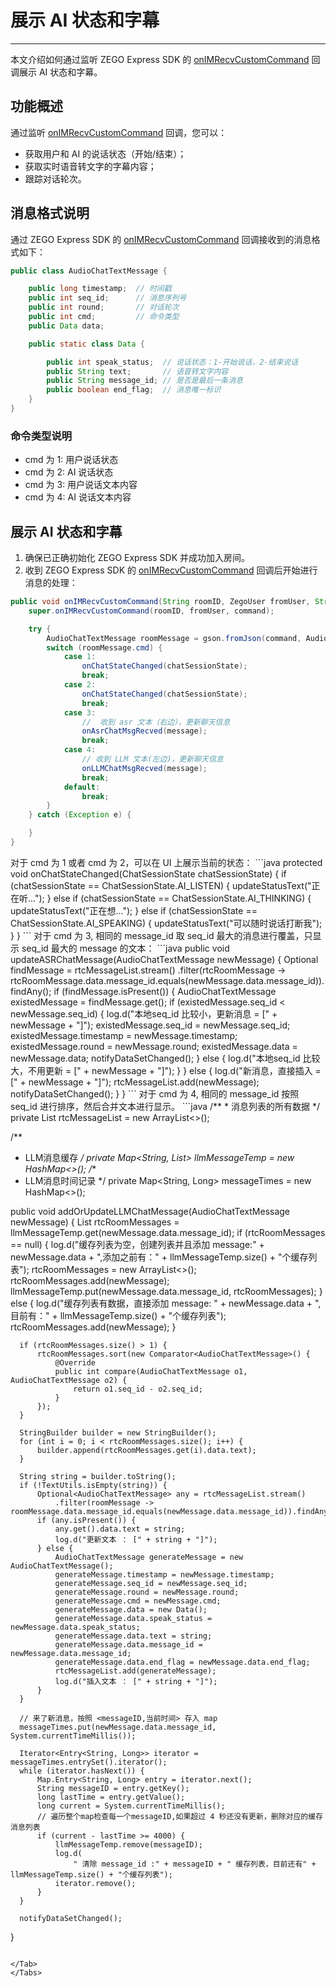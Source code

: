 # 展示 AI 状态和字幕

---

本文介绍如何通过监听 ZEGO Express SDK 的 [onIMRecvCustomCommand](https://doc-zh.zego.im/article/api?doc=Express_Audio_SDK_API~java_android~class~IZegoEventHandler#on-im-recv-barrage-message) 回调展示 AI 状态和字幕。

## 功能概述

通过监听 [onIMRecvCustomCommand](https://doc-zh.zego.im/article/api?doc=Express_Audio_SDK_API~java_android~class~IZegoEventHandler#on-im-recv-custom-command) 回调，您可以：
- 获取用户和 AI 的说话状态（开始/结束）；
- 获取实时语音转文字的字幕内容；
- 跟踪对话轮次。

## 消息格式说明

通过 ZEGO Express SDK 的 [onIMRecvCustomCommand](https://doc-zh.zego.im/article/api?doc=Express_Audio_SDK_API~java_android~class~IZegoEventHandler#on-im-recv-custom-command) 回调接收到的消息格式如下：

```java
public class AudioChatTextMessage {

    public long timestamp;  // 时间戳
    public int seq_id;      // 消息序列号
    public int round;       // 对话轮次
    public int cmd;         // 命令类型
    public Data data;

    public static class Data {

        public int speak_status;  // 说话状态：1-开始说话，2-结束说话
        public String text;       // 语音转文字内容
        public String message_id; // 是否是最后一条消息
        public boolean end_flag;  // 消息唯一标识
    }
}
```
### 命令类型说明

- cmd 为 1: 用户说话状态
- cmd 为 2: AI 说话状态
- cmd 为 3: 用户说话文本内容
- cmd 为 4: AI 说话文本内容

## 展示 AI 状态和字幕

1. 确保已正确初始化 ZEGO Express SDK 并成功加入房间。
2. 收到 ZEGO Express SDK 的 [onIMRecvCustomCommand](https://doc-zh.zego.im/article/api?doc=Express_Audio_SDK_API~java_android~class~IZegoEventHandler#on-im-recv-custom-command) 回调后开始进行消息的处理：

```java
public void onIMRecvCustomCommand(String roomID, ZegoUser fromUser, String command) {
    super.onIMRecvCustomCommand(roomID, fromUser, command);

    try {
        AudioChatTextMessage roomMessage = gson.fromJson(command, AudioChatTextMessage.class);
        switch (roomMessage.cmd) {
            case 1:  
                onChatStateChanged(chatSessionState);        
                break;
            case 2:
                onChatStateChanged(chatSessionState);
                break;
            case 3:
                //  收到 asr 文本（右边），更新聊天信息
                onAsrChatMsgRecved(message);
                break;
            case 4:
                // 收到 LLM 文本(左边)，更新聊天信息
                onLLMChatMsgRecved(message);
                break;
            default:
                break;
        }
    } catch (Exception e) {

    }
}
```

<Tabs>
<Tab title="cmd 为 1 或者 cmd 为 2">
对于 cmd 为 1 或者 cmd 为 2，可以在 UI 上展示当前的状态：
```java
protected void onChatStateChanged(ChatSessionState chatSessionState) {
    if (chatSessionState == ChatSessionState.AI_LISTEN) {
        updateStatusText("正在听...");
    } else if (chatSessionState == ChatSessionState.AI_THINKING) {
        updateStatusText("正在想...");
    } else if (chatSessionState == ChatSessionState.AI_SPEAKING) {
        updateStatusText("可以随时说话打断我");
    }
}
```
</Tab>
<Tab title="cmd 为 3">
对于 cmd 为 3, 相同的 message_id 取 seq_id 最大的消息进行覆盖，只显示 seq_id 最大的 message 的文本：
```java
public void updateASRChatMessage(AudioChatTextMessage newMessage) {
    Optional<AudioChatTextMessage> findMessage = rtcMessageList.stream()
        .filter(rtcRoomMessage -> rtcRoomMessage.data.message_id.equals(newMessage.data.message_id)).findAny();
    if (findMessage.isPresent()) {
        AudioChatTextMessage existedMessage = findMessage.get();
        if (existedMessage.seq_id < newMessage.seq_id) {
            log.d("本地seq_id 比较小，更新消息 = [" + newMessage + "]");
            existedMessage.seq_id = newMessage.seq_id;
            existedMessage.timestamp = newMessage.timestamp;
            existedMessage.round = newMessage.round;
            existedMessage.data = newMessage.data;
            notifyDataSetChanged();
        } else {
            log.d("本地seq_id 比较大，不用更新 = [" + newMessage + "]");
        }
    } else {
        log.d("新消息，直接插入 = [" + newMessage + "]");
        rtcMessageList.add(newMessage);
        notifyDataSetChanged();
    }
}
```

</Tab>
<Tab title="cmd 为 4">
对于 cmd 为 4, 相同的 message_id 按照 seq_id 进行排序，然后合并文本进行显示。
```java
/**
 * 消息列表的所有数据
 */
private List<AudioChatTextMessage> rtcMessageList = new ArrayList<>();

/**
 * LLM消息缓存
 */
private Map<String, List<AudioChatTextMessage>> llmMessageTemp = new HashMap<>();
/**
 * LLM消息时间记录
 */
private Map<String, Long> messageTimes = new HashMap<>();

public void addOrUpdateLLMChatMessage(AudioChatTextMessage newMessage) {
      List<AudioChatTextMessage> rtcRoomMessages = llmMessageTemp.get(newMessage.data.message_id);
      if (rtcRoomMessages == null) {
          log.d("缓存列表为空，创建列表并且添加 message:" + newMessage.data + ",添加之前有：" + llmMessageTemp.size()
              + "个缓存列表");
          rtcRoomMessages = new ArrayList<>();
          rtcRoomMessages.add(newMessage);
          llmMessageTemp.put(newMessage.data.message_id, rtcRoomMessages);
      } else {
          log.d("缓存列表有数据，直接添加 message: " + newMessage.data + ",目前有：" + llmMessageTemp.size() + "个缓存列表");
          rtcRoomMessages.add(newMessage);
      }

      if (rtcRoomMessages.size() > 1) {
          rtcRoomMessages.sort(new Comparator<AudioChatTextMessage>() {
              @Override
              public int compare(AudioChatTextMessage o1, AudioChatTextMessage o2) {
                  return o1.seq_id - o2.seq_id;
              }
          });
      }

      StringBuilder builder = new StringBuilder();
      for (int i = 0; i < rtcRoomMessages.size(); i++) {
          builder.append(rtcRoomMessages.get(i).data.text);
      }

      String string = builder.toString();
      if (!TextUtils.isEmpty(string)) {
          Optional<AudioChatTextMessage> any = rtcMessageList.stream()
              .filter(roomMessage -> roomMessage.data.message_id.equals(newMessage.data.message_id)).findAny();
          if (any.isPresent()) {
              any.get().data.text = string;
              log.d("更新文本 ： [" + string + "]");
          } else {
              AudioChatTextMessage generateMessage = new AudioChatTextMessage();
              generateMessage.timestamp = newMessage.timestamp;
              generateMessage.seq_id = newMessage.seq_id;
              generateMessage.round = newMessage.round;
              generateMessage.cmd = newMessage.cmd;
              generateMessage.data = new Data();
              generateMessage.data.speak_status = newMessage.data.speak_status;
              generateMessage.data.text = string;
              generateMessage.data.message_id = newMessage.data.message_id;
              generateMessage.data.end_flag = newMessage.data.end_flag;
              rtcMessageList.add(generateMessage);
              log.d("插入文本 ： [" + string + "]");
          }
      }

      // 来了新消息，按照 <messageID,当前时间> 存入 map
      messageTimes.put(newMessage.data.message_id, System.currentTimeMillis());

      Iterator<Entry<String, Long>> iterator = messageTimes.entrySet().iterator();
      while (iterator.hasNext()) {
          Map.Entry<String, Long> entry = iterator.next();
          String messageID = entry.getKey();
          long lastTime = entry.getValue();
          long current = System.currentTimeMillis();
          // 遍历整个map检查每一个messageID,如果超过 4 秒还没有更新，删除对应的缓存消息列表
          if (current - lastTime >= 4000) {
              llmMessageTemp.remove(messageID);
              log.d(
                  " 清除 message_id :" + messageID + " 缓存列表，目前还有" + llmMessageTemp.size() + "个缓存列表");
              iterator.remove();
          }
      }

      notifyDataSetChanged();
  }
```

</Tab>
</Tabs>
